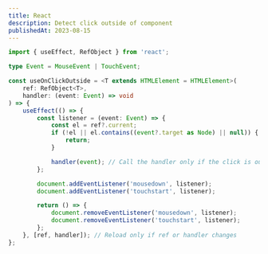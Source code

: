 ```yaml
---
title: React
description: Detect click outside of component
publishedAt: 2023-08-15
---
```


```ts
import { useEffect, RefObject } from 'react';

type Event = MouseEvent | TouchEvent;

const useOnClickOutside = <T extends HTMLElement = HTMLElement>(
	ref: RefObject<T>,
	handler: (event: Event) => void
) => {
	useEffect(() => {
		const listener = (event: Event) => {
			const el = ref?.current;
			if (!el || el.contains((event?.target as Node) || null)) {
				return;
			}

			handler(event); // Call the handler only if the click is outside of the element passed.
		};

		document.addEventListener('mousedown', listener);
		document.addEventListener('touchstart', listener);

		return () => {
			document.removeEventListener('mousedown', listener);
			document.removeEventListener('touchstart', listener);
		};
	}, [ref, handler]); // Reload only if ref or handler changes
};
```

